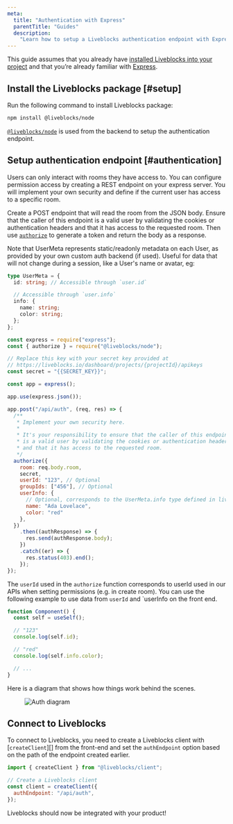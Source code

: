 ```yaml
---
meta:
  title: "Authentication with Express"
  parentTitle: "Guides"
  description:
    "Learn how to setup a Liveblocks authentication endpoint with Express"
---
```


This guide assumes that you already have
[installed Liveblocks into your project](/docs/get-started/javascript) and that
you’re already familiar with [Express](https://expressjs.com/).

## Install the Liveblocks package [#setup]

Run the following command to install Liveblocks package:

```bash
npm install @liveblocks/node
```

[`@liveblocks/node`][] is used from the backend to setup the authentication
endpoint.

## Setup authentication endpoint [#authentication]

Users can only interact with rooms they have access to. You can configure
permission access by creating a REST endpoint on your express server. You will
implement your own security and define if the current user has access to a
specific room.

Create a POST endpoint that will read the room from the JSON body. Ensure that
the caller of this endpoint is a valid user by validating the cookies or
authentication headers and that it has access to the requested room. Then use
[`authorize`][] to generate a token and return the body as a response.

Note that UserMeta represents static/readonly metadata on each User, as provided by
your own custom auth backend (if used). Useful for data that will not change
during a session, like a User's name or avatar, eg: 
```ts
type UserMeta = {
  id: string; // Accessible through `user.id`

  // Accessible through `user.info`
  info: {
    name: string;
    color: string;
  };
};
```



```js
const express = require("express");
const { authorize } = require("@liveblocks/node");

// Replace this key with your secret key provided at
// https://liveblocks.io/dashboard/projects/{projectId}/apikeys
const secret = "{{SECRET_KEY}}";

const app = express();

app.use(express.json());

app.post("/api/auth", (req, res) => {
  /**
   * Implement your own security here.
   *
   * It's your responsibility to ensure that the caller of this endpoint
   * is a valid user by validating the cookies or authentication headers
   * and that it has access to the requested room.
   */
  authorize({
    room: req.body.room,
    secret,
    userId: "123", // Optional
    groupIds: ["456"], // Optional
    userInfo: {
      // Optional, corresponds to the UserMeta.info type defined in liveblocks.config.ts
      name: "Ada Lovelace",
      color: "red"
    },
  })
    .then((authResponse) => {
      res.send(authResponse.body);
    })
    .catch((er) => {
      res.status(403).end();
    });
});

```
The `userId` used in the `authorize` function corresponds to userId used in our APIs when setting permissions (e.g. in create room).
You can use the following example to use data from `userId` and `userInfo on the front end.
```ts
function Component() {
  const self = useSelf();

  // "123"
  console.log(self.id);

  // "red"
  console.log(self.info.color);

  // ...
}
```

Here is a diagram that shows how things work behind the scenes.

<Figure highlight={false}>
  <Image
    src="/images/docs/auth-diagram.svg"
    alt="Auth diagram"
    layout="responsive"
    width={730}
    height={504}
    quality={90}
  />
</Figure>

## Connect to Liveblocks

To connect to Liveblocks, you need to create a Liveblocks client with
[`createClient`][] from the front-end and set the `authEndpoint` option based on
the path of the endpoint created earlier.

```js
import { createClient } from "@liveblocks/client";

// Create a Liveblocks client
const client = createClient({
  authEndpoint: "/api/auth",
});
```

Liveblocks should now be integrated with your product!

[`@liveblocks/node`]: /docs/api-reference/liveblocks-node
[`authorize`]: /docs/api-reference/liveblocks-node#authorize
